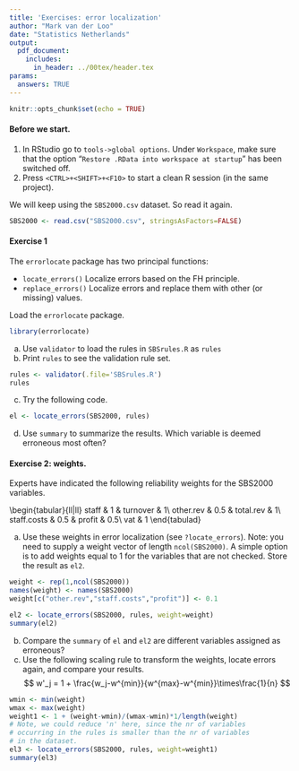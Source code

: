 ```yaml
---
title: 'Exercises: error localization'
author: "Mark van der Loo"
date: "Statistics Netherlands"
output: 
  pdf_document:
    includes: 
      in_header: ../00tex/header.tex
params:
  answers: TRUE
---
```


```r
knitr::opts_chunk$set(echo = TRUE)
```

#### Before we start.

1. In RStudio go to `tools->global options`. Under `Workspace`, make sure that
the option "`Restore .RData into workspace at startup`" has been switched off.
2. Press `<CTRL>+<SHIFT>+<F10>` to start a clean R session (in the same project).


We will keep using the `SBS2000.csv` dataset. So read it again.
```r
SBS2000 <- read.csv("SBS2000.csv", stringsAsFactors=FALSE)
```

\begin{picture}(0,0)
\put(350,-30){
\includegraphics[height=3cm]{fig/rstudio.png}
}
\end{picture}


#### Exercise 1

The `errorlocate` package has two principal functions:

- `locate_errors()` Localize errors based on the FH principle.
- `replace_errors()` Localize errors and replace them with other (or missing) values.

Load the `errorlocate` package.
```r
library(errorlocate)
```

a. Use `validator` to load the rules in `SBSrules.R` as `rules`
b. Print `rules` to see the validation rule set.
```r
rules <- validator(.file='SBSrules.R')
rules
```
c. Try the following code.
```r
el <- locate_errors(SBS2000, rules)
```
d. Use `summary` to summarize the results. Which variable is deemed erroneous
most often?

#### Exercise 2: weights.

Experts have indicated the following reliability weights for the SBS2000 variables.

\begin{tabular}{ll|ll}
staff       & 1   & turnover  & 1\\
other.rev   & 0.5 & total.rev & 1\\
staff.costs & 0.5 & profit    & 0.5\\
vat         & 1
\end{tabulad}

a. Use these weights in error localization (see `?locate_errors`). Note: you
need to supply a weight vector of length `ncol(SBS2000)`. A simple option is to
add weights equal to 1 for the variables that are not checked. Store the result as
`el2`.
```r
weight <- rep(1,ncol(SBS2000))
names(weight) <- names(SBS2000)
weight[c("other.rev","staff.costs","profit")] <- 0.1

el2 <- locate_errors(SBS2000, rules, weight=weight)
summary(el2)
```
b. Compare the `summary` of `el` and `el2` are different variables
assigned as erroneous?
c. Use the following scaling rule to transform the weights, locate errors again, and compare your results.
$$
w'_j = 1 + \frac{w_j-w^{min}}{w^{max}-w^{min}}\times\frac{1}{n}
$$

```r
wmin <- min(weight)
wmax <- max(weight)
weight1 <- 1 + (weight-wmin)/(wmax-wmin)*1/length(weight)
# Note, we could reduce 'n' here, since the nr of variables
# occurring in the rules is smaller than the nr of variables 
# in the dataset. 
el3 <- locate_errors(SBS2000, rules, weight=weight1)
summary(el3)
```








